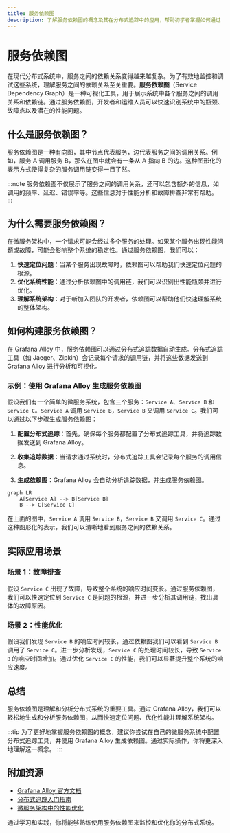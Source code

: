 ```yaml
---
title: 服务依赖图
description: 了解服务依赖图的概念及其在分布式追踪中的应用，帮助初学者掌握如何通过 Grafana Alloy 构建和分析服务依赖关系。
---
```


# 服务依赖图

在现代分布式系统中，服务之间的依赖关系变得越来越复杂。为了有效地监控和调试这些系统，理解服务之间的依赖关系至关重要。**服务依赖图**（Service Dependency Graph）是一种可视化工具，用于展示系统中各个服务之间的调用关系和依赖链。通过服务依赖图，开发者和运维人员可以快速识别系统中的瓶颈、故障点以及潜在的性能问题。

## 什么是服务依赖图？

服务依赖图是一种有向图，其中节点代表服务，边代表服务之间的调用关系。例如，服务 A 调用服务 B，那么在图中就会有一条从 A 指向 B 的边。这种图形化的表示方式使得复杂的服务调用链变得一目了然。

:::note
服务依赖图不仅展示了服务之间的调用关系，还可以包含额外的信息，如调用的频率、延迟、错误率等。这些信息对于性能分析和故障排查非常有帮助。
:::

## 为什么需要服务依赖图？

在微服务架构中，一个请求可能会经过多个服务的处理。如果某个服务出现性能问题或故障，可能会影响整个系统的稳定性。通过服务依赖图，我们可以：

1. **快速定位问题**：当某个服务出现故障时，依赖图可以帮助我们快速定位问题的根源。
2. **优化系统性能**：通过分析依赖图中的调用链，我们可以识别出性能瓶颈并进行优化。
3. **理解系统架构**：对于新加入团队的开发者，依赖图可以帮助他们快速理解系统的整体架构。

## 如何构建服务依赖图？

在 Grafana Alloy 中，服务依赖图可以通过分布式追踪数据自动生成。分布式追踪工具（如 Jaeger、Zipkin）会记录每个请求的调用链，并将这些数据发送到 Grafana Alloy 进行分析和可视化。

### 示例：使用 Grafana Alloy 生成服务依赖图

假设我们有一个简单的微服务系统，包含三个服务：`Service A`、`Service B` 和 `Service C`。`Service A` 调用 `Service B`，`Service B` 又调用 `Service C`。我们可以通过以下步骤生成服务依赖图：

1. **配置分布式追踪**：首先，确保每个服务都配置了分布式追踪工具，并将追踪数据发送到 Grafana Alloy。

2. **收集追踪数据**：当请求通过系统时，分布式追踪工具会记录每个服务的调用信息。

3. **生成依赖图**：Grafana Alloy 会自动分析追踪数据，并生成服务依赖图。

```mermaid
graph LR
    A[Service A] --> B[Service B]
    B --> C[Service C]
```

在上面的图中，`Service A` 调用 `Service B`，`Service B` 又调用 `Service C`。通过这种图形化的表示，我们可以清晰地看到服务之间的依赖关系。

## 实际应用场景

### 场景 1：故障排查

假设 `Service C` 出现了故障，导致整个系统的响应时间变长。通过服务依赖图，我们可以快速定位到 `Service C` 是问题的根源，并进一步分析其调用链，找出具体的故障原因。

### 场景 2：性能优化

假设我们发现 `Service B` 的响应时间较长，通过依赖图我们可以看到 `Service B` 调用了 `Service C`。进一步分析发现，`Service C` 的处理时间较长，导致 `Service B` 的响应时间增加。通过优化 `Service C` 的性能，我们可以显著提升整个系统的响应速度。

## 总结

服务依赖图是理解和分析分布式系统的重要工具。通过 Grafana Alloy，我们可以轻松地生成和分析服务依赖图，从而快速定位问题、优化性能并理解系统架构。

:::tip
为了更好地掌握服务依赖图的概念，建议你尝试在自己的微服务系统中配置分布式追踪工具，并使用 Grafana Alloy 生成依赖图。通过实际操作，你将更深入地理解这一概念。
:::

## 附加资源

- [Grafana Alloy 官方文档](https://grafana.com/docs/alloy/)
- [分布式追踪入门指南](https://opentracing.io/docs/)
- [微服务架构中的性能优化](https://microservices.io/patterns/performance/)

通过学习和实践，你将能够熟练使用服务依赖图来监控和优化你的分布式系统。